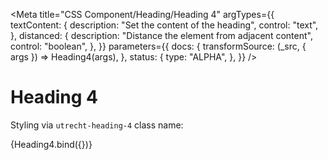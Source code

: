 <!-- @license CC0-1.0 -->


<Meta
  title="CSS Component/Heading/Heading 4"
  argTypes={{
    textContent: {
      description: "Set the content of the heading",
      control: "text",
    },
    distanced: {
      description: "Distance the element from adjacent content",
      control: "boolean",
    },
  }}
  parameters={{
    docs: {
      transformSource: (_src, { args }) => Heading4(args),
    },
    status: {
      type: "ALPHA",
    },
  }}
/>

# Heading 4

Styling via `utrecht-heading-4` class name:

<Canvas>
  <Story
    name="Heading 4"
    args={{
      distanced: true,
      textContent: "The Quick Brown Fox Jumps Over The Lazy Dog",
    }}
  >
    {Heading4.bind({})}
  </Story>
</Canvas>

<ArgsTable story="Heading 4" />
